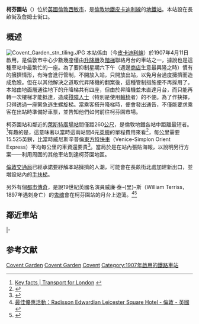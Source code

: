 {{TfL Translations}}
{{Infobox London station
| name = 柯芬園<br />Covent Garden
| image =Covent Garden stn building.JPG
| manager = [[倫敦地鐵|倫敦地鐵]]
| fare_zone = 1
| locale = [[柯芬園|柯芬園]]
| borough = [[西敏市|西敏市]]
| start=1907
| platforms=2
| tubeexits=12.742}}
'''柯芬園站'''（{{lang-en|Covent Garden tube station}}）位於[[英國|英國]][[倫敦|倫敦]][[西敏市|西敏市]]，是[[倫敦地鐵|倫敦地鐵]][[倫敦地鐵皮卡迪利線|皮卡迪利線]]的[[地鐵站|地鐵站]]。本站設在長畝街及詹姆士街口。

==概述==
[[Image:Covent_Garden_stn_tiling.JPG|left]]
本站係由{{Link-en|大北方及皮卡迪利布朗普頓鐵路|Great Northern, Piccadilly and Brompton Railway}}（今[[皮卡迪利線|皮卡迪利線]]）於1907年4月11日啟用，是倫敦市中心少數幾座僅由[[升降機|升降機]]及[[階梯|階梯]]聯絡月台的車站之一，據說也是這種車站中最繁忙的一座。為了要抑制星期六下午（週邊[[商店|商店]]生意最興隆之時）慣有的擁擠情形，有時會進行管制，不開放入站，只開放出站，以免月台過度擁擠而造成危險。但在以其他解決之道取代昇降機的翻案後，這種管制措施便不再採用了。本站由地面層通往地下的升降梯共有四座，但由於昇降機並未直達月台，而只能再轉一次樓梯才能抵達，造成[[殘障人士|殘障人士]]（特別是使用[[輪椅|輪椅]]者）的不便。為了作抉擇，只得透過一座緊急逃生螺旋梯。當乘客搭升降梯時，便會發出通告，不僅能要求乘客在出站時準備好車票，並告知他們如何前往柯芬園市場。 

柯芬園站和鄰近的[[萊斯特廣場站|萊斯特廣場站]]間僅距260[[公尺|公尺]]，是倫敦地鐵各站中距離最短者。<ref>[http://www.tfl.gov.uk/corporate/modesoftransport/londonunderground/1608.aspx Key facts | Transport for London<!-- Bot generated title -->] {{webarchive|url=https://web.archive.org/web/20070529041317/http://www.tfl.gov.uk/corporate/modesoftransport/londonunderground/1608.aspx |date=2007-05-29 }}</ref>有趣的是，這意味著以當時這兩站間4元[[英鎊|英鎊]]的單程費用來看<ref>{{Cite web |url=http://www.tfl.gov.uk/tfl/tickets/faresandtickets/2007/farefinder/default.asp?from=Covent+Garden&to=Leicester+Square&type=Adult&showfares=Show+fares |title=存档副本 |access-date=2009-07-08 |archive-date=2007-10-01 |archive-url=https://web.archive.org/web/20071001002349/http://www.tfl.gov.uk/tfl/tickets/faresandtickets/2007/farefinder/default.asp?from=Covent+Garden&to=Leicester+Square&type=Adult&showfares=Show+fares |dead-url=yes }}</ref>，每[[公里|公里]]需要15.525英鎊，比當時威尼斯辛普倫[[東方特快車|東方特快車]]（Venice-Simplon Orient Express）平均每公里的車資還要貴<ref>{{Cite web |url=http://www.orient-express.com/web/vsoe/journeys/3_939.jsp |title=Orient Express: London-Paris-Venice aboard the Venice Simplon-Orient-Express luxury train<!-- Bot generated title --> |access-date=2009-07-08 |archive-date=2009-02-07 |archive-url=https://web.archive.org/web/20090207063905/http://www.orient-express.com/web/vsoe/journeys/3_939.jsp |dead-url=no }}</ref>。當局於是在站內張貼海報，以說明另行方案——利用周圍的其他車站到達柯芬園地區。

[[倫敦交通局|倫敦交通局]]已經承諾要紓解本站擁擠的人潮，可能會在長畝街北處加建新出口，並增設站內的[[手扶梯|手扶梯]]。

另外有個[[都市傳奇|都市傳奇]]，是說19世紀英國名演員威廉·泰-{里}-斯（William Terriss，1897年遇刺身亡）的[[鬼魂|鬼魂]]會在柯芬園站的月台上遊蕩。<ref>[http://hongkong.hotels.com/hotel-ying-guo/hotel-lun-dun/radisson-edwardian-leicester-square-hotel/ 最佳優惠活動：Radisson Edwardian Leicester Square Hotel - 倫敦 - 英國]</ref><ref>{{Cite web |url=http://www.timeout.com/london/features/89.html |title=Timeout London article, "City of the Dead", by Peter Watts, dated 25 October 2005 |access-date=2009-07-08 |archive-date=2008-09-22 |archive-url=https://web.archive.org/web/20080922073109/http://www.timeout.com/london/features/89.html |dead-url=no }}</ref>

==鄰近車站==
{{start rail box|[[File:Underground.svg|20px]] [[倫敦地鐵|倫敦地鐵]]}}
{{s-inop|[[萊斯特廣場站|萊斯特廣場站]]|往 [[阿克斯橋站|阿克斯橋]]／[[希斯洛機場1,2,3號航廈站|希斯洛1,2,3號航廈]]／[[希斯洛機場5號航廈站|5號航廈]]}}
{{s-line|[[倫敦地鐵皮卡迪利線|皮卡迪利線]]||#{{LUL color|Piccadilly}}}}
{{s-inop|[[霍本站|霍本站]]|往 [[卡克福斯特站|卡克福斯特]]}}
|-
{{end box}}

==参考文献==
<div class="references-small">
<references />
</div>

{{倫敦地鐵皮卡迪利線}}
[[Category:皮卡迪利線車站|Covent Garden]]
[[Category:西敏市鐵路車站|Covent Garden]]
[[Category:倫敦通宵地鐵車站|Covent]]
[[Category:1907年啟用的鐵路車站|Category:1907年啟用的鐵路車站]]